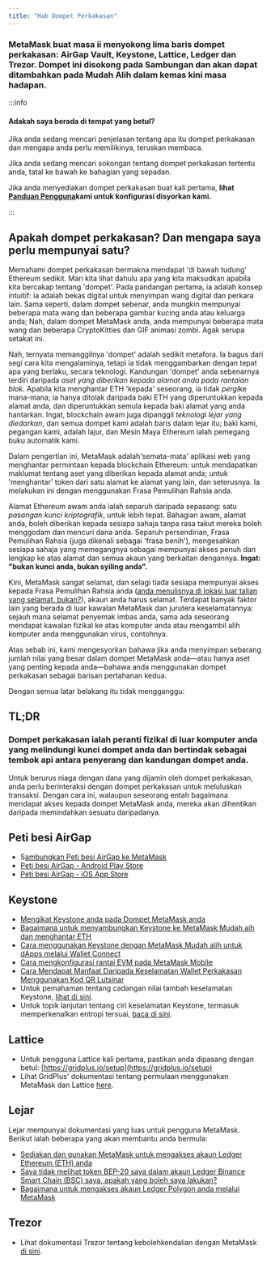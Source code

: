 ```yaml
---
title: "Hab Dompet Perkakasan"
---
```


### MetaMask buat masa ii menyokong lima baris dompet perkakasan: AirGap Vault, Keystone, Lattice, Ledger dan Trezor. Dompet ini disokong pada Sambungan dan akan dapat ditambahkan pada Mudah Alih dalam kemas kini masa hadapan.

:::info

#### Adakah saya berada di tempat yang betul?

Jika anda sedang mencari penjelasan tentang apa itu dompet perkakasan dan mengapa anda perlu memilikinya, teruskan membaca.

Jika anda sedang mencari sokongan tentang dompet perkakasan tertentu anda, tatal ke bawah ke bahagian yang sepadan.

Jika anda menyediakan dompet perkakasan buat kali pertama, **lihat [Panduan Pengguna](/privacy-and-security/user-guide-how-to-use-a-hardware-wallet)kami untuk konfigurasi disyorkan kami.**

:::

####

## Apakah dompet perkakasan? Dan mengapa saya perlu mempunyai satu?

Memahami dompet perkakasan bermakna mendapat 'di bawah tudung' Ethereum sedikit. Mari kita lihat dahulu apa yang kita maksudkan apabila kita bercakap tentang 'dompet'. Pada pandangan pertama, ia adalah konsep intuitif: ia adalah bekas digital untuk menyimpan wang digital dan perkara lain. Sama seperti, dalam dompet sebenar, anda mungkin mempunyai beberapa mata wang dan beberapa gambar kucing anda atau keluarga anda; Nah, dalam dompet MetaMask anda, anda mempunyai beberapa mata wang dan beberapa CryptoKitties dan GIF animasi zombi. Agak serupa setakat ini.

Nah, ternyata memanggilnya 'dompet' adalah sedikit metafora. Ia bagus dari segi cara kita mengalaminya, tetapi ia tidak menggambarkan dengan tepat apa yang berlaku, secara teknologi. Kandungan 'dompet' anda sebenarnya terdiri daripada _aset yang diberikan kepada alamat anda pada rantaian blok_. Apabila kita menghantar ETH 'kepada' seseorang, ia tidak *pergi*ke mana-mana; ia hanya ditolak daripada baki ETH yang diperuntukkan kepada alamat anda, dan diperuntukkan semula kepada baki alamat yang anda hantarkan. Ingat, blockchain awam juga dipanggil _teknologi lejar yang diedarkan_, dan semua dompet kami adalah baris dalam lejar itu; baki kami, pegangan kami, adalah lajur, dan Mesin Maya Ethereum ialah pemegang buku automatik kami.

Dalam pengertian ini, MetaMask adalah'semata-mata' aplikasi web yang menghantar permintaan kepada blockchain Ethereum: untuk mendapatkan maklumat tentang aset yang diberikan kepada alamat anda; untuk 'menghantar' token dari satu alamat ke alamat yang lain, dan seterusnya. Ia melakukan ini dengan menggunakan Frasa Pemulihan Rahsia anda.

Alamat Ethereum awam anda ialah separuh daripada sepasang: satu _pasangan kunci kriptografik_, untuk lebih tepat. Bahagian awam, alamat anda, boleh diberikan kepada sesiapa sahaja tanpa rasa takut mereka boleh menggodam dan mencuri dana anda. Separuh persendirian, Frasa Pemulihan Rahsia (juga dikenali sebagai 'frasa benih'), mengesahkan sesiapa sahaja yang memegangnya sebagai mempunyai akses penuh dan lengkap ke atas alamat dan semua akaun yang berkaitan dengannya. **Ingat: "bukan kunci anda, bukan syiling anda".**

Kini, MetaMask sangat selamat, dan selagi tiada sesiapa mempunyai akses kepada Frasa Pemulihan Rahsia anda ([anda menulisnya di lokasi luar talian yang selamat, bukan?](/getting-started/user-guide-secret-recovery-phrase-password-and-private-keys)), akaun anda harus selamat. Terdapat banyak faktor lain yang berada di luar kawalan MetaMask dan jurutera keselamatannya: sejauh mana selamat penyemak imbas anda, sama ada seseorang mendapat kawalan fizikal ke atas komputer anda atau mengambil alih komputer anda menggunakan virus, contohnya.

Atas sebab ini, kami mengesyorkan bahawa jika anda menyimpan sebarang jumlah nilai yang besar dalam dompet MetaMask anda—atau hanya aset yang penting kepada anda—bahawa anda menggunakan dompet perkakasan sebagai barisan pertahanan kedua.

Dengan semua latar belakang itu tidak mengganggu:

## TL;DR

### **Dompet perkakasan ialah peranti fizikal di luar komputer anda yang melindungi kunci dompet anda dan bertindak sebagai tembok api antara penyerang dan kandungan dompet anda.**

Untuk berurus niaga dengan dana yang dijamin oleh dompet perkakasan, anda perlu berinteraksi dengan dompet perkakasan untuk meluluskan transaksi. Dengan cara ini, walaupun seseorang entah bagaimana mendapat akses kepada dompet MetaMask anda, mereka akan dihentikan daripada memindahkan sesuatu daripadanya.

## Peti besi AirGap

- S[ambungkan Peti besi AirGap ke MetaMask](https://support.airgap.it/guides/metamask/)
- [Peti besi AirGap - Android Play Store](https://play.google.com/store/apps/details?id=it.airgap.vault&hl=en_US&gl=US)
- [Peti besi AirGap - iOS App Store](https://apps.apple.com/us/app/airgap-vault-secure-secrets/id1417126841)

## Keystone

- [Mengikat Keystone anda pada Dompet MetaMask anda](https://support.keyst.one/3rd-party-wallets/eth-and-web3-wallets-keystone/bind-metamask-with-keystone)
- [Bagaimana untuk menyambungkan Keystone ke MetaMask Mudah aih dan menghantar ETH](https://support.keyst.one/3rd-party-wallets/eth-and-web3-wallets-keystone/metamask-mobile)
- [Cara menggunakan Keystone dengan MetaMask Mudah alih untuk dApps melalui Wallet Connect](https://support.keyst.one/3rd-party-wallets/eth-and-web3-wallets-keystone/metamask-mobile/defi-with-metamask-mobile)
- [Cara mengkonfigurasi rantai EVM pada MetaMask Mobile](https://support.keyst.one/3rd-party-wallets/eth-and-web3-wallets-keystone/metamask-mobile/configuring-evm-chains-on-metamask-mobile)
- [Cara Mendapat Manfaat Daripada Keselamatan Wallet Perkakasan Menggunakan Kod QR Lutsinar](https://consensys.net/blog/news/metamask-x-keystone-how-to-benefit-from-hardware-wallet-security-using-transparent-qr-code/)
- Untuk pemahaman tentang cadangan nilai tambah keselamatan Keystone, [lihat di sini](https://blog.keyst.one/blind-signing-a-security-black-hole-for-the-ethereum-community-13f909b848b6).
- Untuk topik lanjutan tentang ciri keselamatan Keystone, termasuk memperkenalkan entropi tersuai, [baca di sini](https://support.keyst.one/general-navigation-guide#advanced-users).

## Lattice

- Untuk pengguna Lattice kali pertama, pastikan anda dipasang dengan betul: [https://gridplus.io/setup](https://gridplus.io/setup)
- Lihat GridPlus' dokumentasi tentang permulaan menggunakan MetaMask dan Lattice [here](https://docs.gridplus.io/setup/metamask).

## Lejar

Lejar mempunyai dokumentasi yang luas untuk pengguna MetaMask. Berikut ialah beberapa yang akan membantu anda bermula:

- [Sediakan dan gunakan MetaMask untuk mengakses akaun Ledger Ethereum (ETH) anda](https://support.ledger.com/hc/en-us/articles/4404366864657-Set-up-and-use-MetaMask-to-access-your-Ledger-Ethereum-ETH-account?docs=true)
- [Saya tidak melihat token BEP-20 saya dalam akaun Ledger Binance Smart Chain (BSC) saya, apakah yang boleh saya lakukan?](https://support.ledger.com/hc/en-us/articles/4406111561617-I-don-t-see-my-BEP-20-tokens-in-my-Ledger-Binance-Smart-Chain-BSC-account-what-can-I-do-?support=true)
- [Bagaimana untuk mengakses akaun Ledger Polygon anda melalui MetaMask](https://support.ledger.com/hc/en-us/articles/4418394184209-How-to-access-your-Ledger-Polygon-MATIC-account-via-Metamask?docs=true)

## Trezor

- Lihat dokumentasi Trezor tentang kebolehkendalian dengan MetaMask [di sini](https://wiki.trezor.io/Apps:MetaMask).
